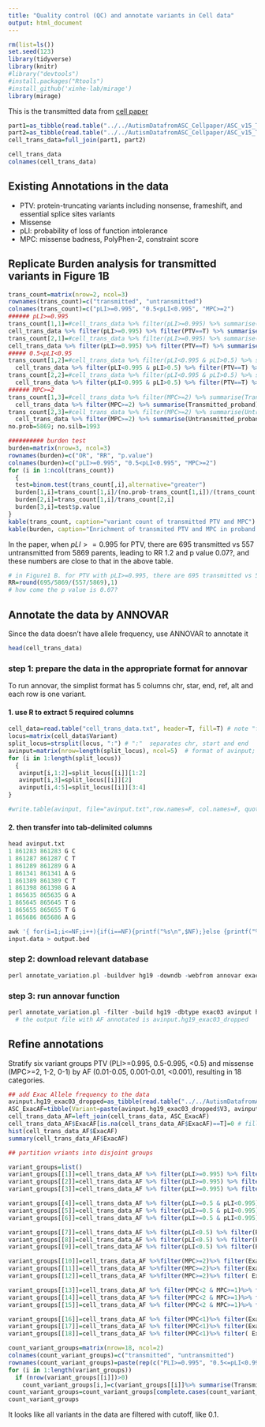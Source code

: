```yaml
---
title: "Quality control (QC) and annotate variants in Cell data"
output: html_document
---
```



```r
rm(list=ls())
set.seed(123)
library(tidyverse)
library(knitr)
#library("devtools")
#install.packages("Rtools")
#install_github('xinhe-lab/mirage')
library(mirage)
```

This is the transmitted data from [cell paper](https://www.sciencedirect.com/science/article/abs/pii/S0092867419313984)

```r
part1=as_tibble(read.table("../../AutismDatafromASC_Cellpaper/ASC_v15_TDT_GQPL25.hAB30.results.2018-04-01.part1.tsv.gz",sep = '\t', header = TRUE, fill = TRUE))
part2=as_tibble(read.table("../../AutismDatafromASC_Cellpaper/ASC_v15_TDT_GQPL25.hAB30.results.2018-04-01.part2.tsv.gz",sep = '\t', header = TRUE, fill = TRUE))
cell_trans_data=full_join(part1, part2)
```

```r
cell_trans_data
colnames(cell_trans_data)
```

## Existing Annotations in the data

* PTV: protein-truncating variants including nonsense, frameshift, and essential splice sites variants
* Missense 
* pLI: probability of loss of function intolerance 
* MPC: missense badness, PolyPhen-2, constraint score 

## Replicate Burden analysis for transmitted variants in Figure 1B 

```r
trans_count=matrix(nrow=2, ncol=3)
rownames(trans_count)=c("transmitted", "untransmitted")
colnames(trans_count)=c("pLI>=0.995", "0.5<pLI<0.995", "MPC>=2")
###### pLI>=0.995
trans_count[1,1]=#cell_trans_data %>% filter(pLI>=0.995) %>% summarise(Transmitted_sibling) %>% sum(na.rm=T)+
cell_trans_data %>% filter(pLI>=0.995) %>% filter(PTV==T) %>% summarise(Transmitted_proband)%>%sum(na.rm=T) ### sum silbing and proband
trans_count[2,1]=#cell_trans_data %>% filter(pLI>=0.995) %>% summarise(Untransmitted_sibling) %>% sum(na.rm=T)+
cell_trans_data %>% filter(pLI>=0.995) %>% filter(PTV==T) %>% summarise(Untransmitted_proband)%>%sum(na.rm=T)
##### 0.5<pLI<0.95
trans_count[1,2]=#cell_trans_data %>% filter(pLI<0.995 & pLI>0.5) %>% summarise(Transmitted_sibling) %>% sum(na.rm=T)+
  cell_trans_data %>% filter(pLI<0.995 & pLI>0.5) %>% filter(PTV==T) %>% summarise(Transmitted_proband)%>%sum(na.rm=T)
trans_count[2,2]=#cell_trans_data %>% filter(pLI<0.995 & pLI>0.5) %>% summarise(Untransmitted_sibling) %>% sum(na.rm=T)+
  cell_trans_data %>% filter(pLI<0.995 & pLI>0.5) %>% filter(PTV==T) %>% summarise(Untransmitted_proband)%>%sum(na.rm=T)
###### MPC>=2
trans_count[1,3]=#cell_trans_data %>% filter(MPC>=2) %>% summarise(Transmitted_sibling) %>% sum(na.rm=T)+
  cell_trans_data %>% filter(MPC>=2) %>% summarise(Transmitted_proband)%>%sum(na.rm=T)
trans_count[2,3]=#cell_trans_data %>% filter(MPC>=2) %>% summarise(Untransmitted_sibling) %>% sum(na.rm=T)+
  cell_trans_data %>% filter(MPC>=2) %>% summarise(Untransmitted_proband)%>%sum(na.rm=T)
no.prob=5869; no.silb=1993

########## burden test
burden=matrix(nrow=3, ncol=3)
rownames(burden)=c("OR", "RR", "p.value")
colnames(burden)=c("pLI>=0.995", "0.5<pLI<0.995", "MPC>=2")
for (i in 1:ncol(trans_count))
  { 
  test=binom.test(trans_count[,i],alternative="greater")
  burden[1,i]=trans_count[1,i]/(no.prob-trans_count[1,i])/(trans_count[2,i]/(no.prob-trans_count[2,i]))
  burden[2,i]=trans_count[1,i]/trans_count[2,i]
  burden[3,i]=test$p.value
}
kable(trans_count, caption="variant count of transmitted PTV and MPC")
kable(burden, caption="Enrichment of transmited PTV and MPC in proband using binomial exact test")
```

In the paper, when $pLI>=0.995$ for PTV, there are 695 transmitted vs 557 untransmitted from 5869 parents, leading to RR 1.2 and p value 0.07?, and  these numbers are close to that in the above table. 

```r
# in Figure1 B. for PTV with pLI>=0.995, there are 695 transmitted vs 557 untransmitted in 5869 parents, thus 
RR=round(695/5869/(557/5869),1)
# how come the p value is 0.07? 
```

## Annotate the data by ANNOVAR

Since the data doesn't have allele frequency, use ANNOVAR to annotate it 

```r
head(cell_trans_data)
```

### step 1: prepare the data in the appropriate format  for annovar 

To run annovar, the simplist format has 5 columns chr, star, end, ref, alt and each row is one variant. 

#### 1.  use R to extract 5 required columns 

```r

cell_data=read.table("cell_trans_data.txt", header=T, fill=T) # note "fill" some lines with less than 38 elements
locus=matrix(cell_data$Variant)
split_locus=strsplit(locus, ":") # ":"  separates chr, start and end 
avinput=matrix(nrow=length(split_locus), ncol=5)  # format of avinput; chr, start, end, ref, alt
for (i in 1:length(split_locus))
  { 
   avinput[i,1:2]=split_locus[[i]][1:2]
   avinput[i,3]=split_locus[[i]][2]
   avinput[i,4:5]=split_locus[[i]][3:4]
}

#write.table(avinput, file="avinput.txt",row.names=F, col.names=F, quote=F)

```

#### 2.  then transfer into tab-delimited columns

```r
head avinput.txt
1 861283 861283 G C
1 861287 861287 C T
1 861289 861289 G A
1 861341 861341 A G
1 861389 861389 C T
1 861398 861398 G A
1 865635 865635 G A
1 865645 865645 T G
1 865655 865655 T G
1 865686 865686 A G
```


```r
awk '{ for(i=1;i<=NF;i++){if(i==NF){printf("%s\n",$NF);}else {printf("%s\t",$i)}}}'
input.data > output.bed
```

###   step 2: download relevant database 

```r
perl annotate_variation.pl -buildver hg19 -downdb -webfrom annovar exac03 humandb/

```


###   step 3: run annovar function 

```r
perl annotate_variation.pl -filter -build hg19 -dbtype exac03 avinput humandb/
  # the output file with AF annotated is avinput.hg19_exac03_dropped
```


## Refine annotations 

Stratify six variant groups PTV (PLI>=0.995, 0.5-0.995, <0.5) and missense (MPC>=2, 1-2, 0-1) by AF (0.01-0.05, 0.001-0.01, <0.001), resulting in 18 categories. 

```r
## add Exac Allele frequency to the data
avinput.hg19_exac03_dropped=as_tibble(read.table("../../AutismDatafromASC_Cellpaper/avinput.hg19_exac03_dropped"))
ASC_ExacAF=tibble(Variant=paste(avinput.hg19_exac03_dropped$V3, avinput.hg19_exac03_dropped$V4, avinput.hg19_exac03_dropped$V6, avinput.hg19_exac03_dropped$V7, sep=":"), ExacAF=avinput.hg19_exac03_dropped$V2)
cell_trans_data_AF=left_join(cell_trans_data, ASC_ExacAF)
cell_trans_data_AF$ExacAF[is.na(cell_trans_data_AF$ExacAF)==T]=0 # fill NA AF with 0
hist(cell_trans_data_AF$ExacAF)
summary(cell_trans_data_AF$ExacAF)
```

```r
## partition vriants into disjoint groups 

variant_groups=list()
variant_groups[[1]]=cell_trans_data_AF %>% filter(pLI>=0.995) %>% filter(PTV==T)%>% filter(ExacAF>0.01 & ExacAF<=0.05)
variant_groups[[2]]=cell_trans_data_AF %>% filter(pLI>=0.995) %>% filter(PTV==T)%>% filter(ExacAF>0.001 & ExacAF<=0.01)
variant_groups[[3]]=cell_trans_data_AF %>% filter(pLI>=0.995) %>% filter(PTV==T)%>% filter( ExacAF<=0.001)

variant_groups[[4]]=cell_trans_data_AF %>% filter(pLI>=0.5 & pLI<0.995) %>% filter(PTV==T)%>% filter(ExacAF>0.01 & ExacAF<=0.05)
variant_groups[[5]]=cell_trans_data_AF %>% filter(pLI>=0.5 & pLI<0.995) %>% filter(PTV==T)%>% filter(ExacAF>0.001 & ExacAF<=0.01)
variant_groups[[6]]=cell_trans_data_AF %>% filter(pLI>=0.5 & pLI<0.995) %>% filter(PTV==T)%>% filter( ExacAF<=0.001)

variant_groups[[7]]=cell_trans_data_AF %>% filter(pLI<0.5) %>% filter(PTV==T)%>% filter(ExacAF>0.01 & ExacAF<=0.05)
variant_groups[[8]]=cell_trans_data_AF %>% filter(pLI<0.5) %>% filter(PTV==T)%>% filter(ExacAF>0.001 & ExacAF<=0.01)
variant_groups[[9]]=cell_trans_data_AF %>% filter(pLI<0.5) %>% filter(PTV==T)%>% filter( ExacAF<=0.001)

variant_groups[[10]]=cell_trans_data_AF %>%filter(MPC>=2)%>% filter(ExacAF>0.01 & ExacAF<=0.05)
variant_groups[[11]]=cell_trans_data_AF %>%filter(MPC>=2)%>% filter(ExacAF>0.001 & ExacAF<=0.01)
variant_groups[[12]]=cell_trans_data_AF %>%filter(MPC>=2)%>% filter( ExacAF<=0.001)

variant_groups[[13]]=cell_trans_data_AF %>% filter(MPC<2 & MPC>=1)%>% filter(ExacAF>0.01 & ExacAF<=0.05)
variant_groups[[14]]=cell_trans_data_AF %>% filter(MPC<2 & MPC>=1)%>% filter(ExacAF>0.001 & ExacAF<=0.01)
variant_groups[[15]]=cell_trans_data_AF %>% filter(MPC<2 & MPC>=1)%>% filter( ExacAF<=0.001)

variant_groups[[16]]=cell_trans_data_AF %>% filter(MPC<1)%>% filter(ExacAF>0.01 & ExacAF<=0.05)
variant_groups[[17]]=cell_trans_data_AF %>% filter(MPC<1)%>% filter(ExacAF>0.001 & ExacAF<=0.01)
variant_groups[[18]]=cell_trans_data_AF %>% filter(MPC<1)%>% filter( ExacAF<=0.001)

count_variant_groups=matrix(nrow=18, ncol=2)
colnames(count_variant_groups)=c("transmitted", "untransmitted")
rownames(count_variant_groups)=paste(rep(c("PLI>=0.995", "0.5<=pLI<0.995", "pLI<0.5", "MPC>=2", "1<=MPC<2", "0<=MPC<1"),each=3), c("0.01<AF<=0.05", "0.001<AF<=0.01", "AF<=0.001"), sep="&")
for (i in 1:length(variant_groups))
  if (nrow(variant_groups[[i]])>0)
    count_variant_groups[i,]=c(variant_groups[[i]]%>% summarise(Transmitted_proband)%>%sum(na.rm=T), variant_groups[[i]]%>% summarise(Untransmitted_proband)%>%sum(na.rm=T))
count_variant_groups=count_variant_groups[complete.cases(count_variant_groups), ]
count_variant_groups
```
It looks like all variants in the data are filtered with cutoff, like $0.1%$. 


